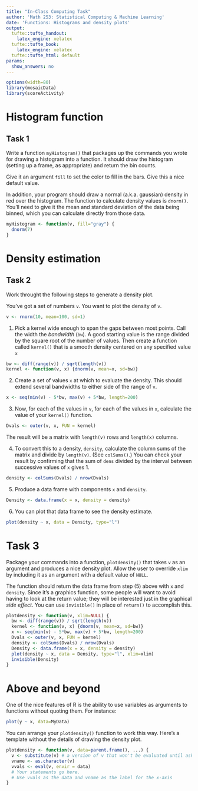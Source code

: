 ```yaml
---
title: "In-Class Computing Task"
author: 'Math 253: Statistical Computing & Machine Learning'
date: 'Functions: Histograms and density plots'
output:
  tufte::tufte_handout:
    latex_engine: xelatex
  tufte::tufte_book:
    latex_engine: xelatex
  tufte::tufte_html: default
params:
  show_answers: no
---
```


```r
options(width=80)
library(mosaicData)
library(scoreActivity)
```

# Histogram function

## Task 1

Write a function `myHistogram()` that packages up the commands you wrote for drawing a histogram into a function.  It should draw the histogram (setting up a frame, as appropriate) and return the bin counts.

Give it an argument `fill` to set the color to fill in the bars.  Give this a nice default value.

In addition, your program should draw a normal (a.k.a. gaussian) density in red over the histogram.  The function to calculate density values is `dnorm()`.  You'll need to give it the mean and standard deviation of the data being binned, which you can calculate directly from those data.

```r
myHistogram <- function(v, fill="gray") {
  dnorm(7)
}
```

# Density estimation

## Task 2

Work throught the following steps to generate a density plot. 


You've got a set of numbers `v`. You want to plot the density of `v`.
```r
v <- rnorm(10, mean=100, sd=1)
```



1. Pick a kernel wide enough to span the gaps between most points.  Call the width the *bandwidth* (`bw`).  A good starting value is the range divided by the square root of the number of values. Then create a function called `kernel()` that is a smooth density centered on any specified value `x`

```r
bw <- diff(range(v)) / sqrt(length(v))
kernel <- function(v, x) {dnorm(v, mean=x, sd=bw)}
```

2. Create a set of values `x` at which to evaluate the density.  This should extend several bandwidths to either side of the range of `v`. 
```r
x <- seq(min(v) - 5*bw, max(v) + 5*bw, length=200)
```

3. Now, for each of the values in `v`, for each of the values in `x`, calculate the value of your `kernel()` function.
```r
Dvals <- outer(v, x, FUN = kernel)
```
The result will be a matrix with `length(v)` rows and `length(x)` columns.

4. To convert this to a density, `density`, calculate the column sums of the matrix and divide by `length(v)`. (See `colSums()`.) You can check your result by confirming that the sum of `dens` divided by the interval between successive values of `x` gives 1. 

```r
density <- colSums(Dvals) / nrow(Dvals)
```

5. Produce a data frame with components `x` and `density`.

```r
Density <- data.frame(x = x, density = density)
```

6. You can plot that data frame to see the density estimate.

```r
plot(density ~ x, data = Density, type="l")
```

# Task 3

Package your commands into a function, `plotdensity()` that takes `v` as an argument and produces a nice density plot.  Allow the user to override `xlim` by including it as an argument with a default value of `NULL`.

The function should return the data frame from step (5) above with `x` and `density`.  Since it's a graphics function, some people will want to avoid having to look at the return value; they will be interested just in the graphical *side effect*.  You can use `invisible()` in place of `return()` to accomplish this.

```r
plotdensity <- function(v, xlim=NULL) {
  bw <- diff(range(v)) / sqrt(length(v))
  kernel <- function(v, x) {dnorm(v, mean=x, sd=bw)}
  x <- seq(min(v) - 5*bw, max(v) + 5*bw, length=200)
  Dvals <- outer(v, x, FUN = kernel)
  density <- colSums(Dvals) / nrow(Dvals)
  Density <- data.frame(x = x, density = density)
  plot(density ~ x, data = Density, type="l", xlim=xlim)
  invisible(Density)
}
```

# Above and beyond

One of the nice features of R is the ability to use variables as arguments to functions without quoting them.  For instance:

```r
plot(y ~ x, data=MyData)
```

You can arrange your `plotdensity()` function to work this way.  Here's a template without the details of drawing the density plot.

```r
plotdensity <- function(v, data=parent.frame(), ...) {
  v <- substitute(v) # a version of v that won't be evaluated until asked
  vname <- as.character(v)
  vvals <- eval(v, envir = data)
  # Your statements go here. 
  # Use vvals as the data and vname as the label for the x-axis
}
```
